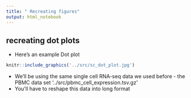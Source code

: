 ```yaml
---
title: " Recreating figures"
output: html_notebook
---
```


## recreating dot plots
- Here's an example Dot plot

```r
knitr::include_graphics('../src/sc_dot_plot.jpg')
```

- We'll be using the same single cell RNA-seq data we used before - the PBMC data set '../src/pbmc_cell_expression.tsv.gz'
- You'll have to reshape this data into long format

```r

```

